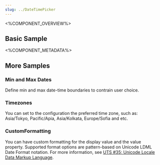 ```yaml
---
slug: ../DateTimePicker
---
```



<%COMPONENT_OVERVIEW%>

## Basic Sample
<Basic />

<%COMPONENT_METADATA%>

## More Samples

### Min and Max Dates
Define min and max date-time boundaries to contrain user choice.

<MinMax />

### Timezones
You can set to the configuration the preferred time zone, such as: Asia/Tokyo, Pacific/Apia, Asia/Kolkata, Europe/Sofia and etc.

<DateTimePickerInDifferentTimezone />

### CustomFormatting
You can have custom formatting for the display value and the value property.
Supported format options are pattern-based on Unicode LDML Date Format notation.
For more information, see <a target="_blank" href="http://unicode.org/reports/tr35/#Date_Field_Symbol_Table">UTS #35: Unicode Locale Data Markup Language</a>.

<CustomFormatting />